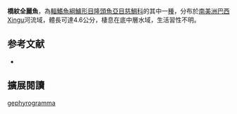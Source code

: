{{Speciesbox
| name = 橋紋全麗魚
| status = NE
| status_system = IUCN3.1
| image = 
| image_width = 240px
| genus = Teleocichla
| species = gephyrogramma
| authority = [[Kullander|Kullander]], 1988
| synonyms = *''Crenicichla gephyrogramma''<br /><small>Kullander, 1988</small>
}}

'''橋紋全麗魚'''，為[[輻鰭魚綱|輻鰭魚綱]][[鱸形目|鱸形目]][[隆頭魚亞目|隆頭魚亞目]][[慈鯛科|慈鯛科]]的其中一[[種|種]]，分布於[[南美洲|南美洲]][[巴西|巴西]]Xingu河流域，體長可達4.6公分，棲息在底中層水域，生活習性不明。
==参考文献==
*{{FishBase_species|genus=Teleocichla|species=gephyrogramma |year=2013|month=5}}

== 擴展閱讀 ==
{{refbegin}}
{{wikispecies-inline|Teleocichla gephyrogramma |橋紋全麗魚}}
{{refend}}
{{Taxonbar|from=Q5664059}}

[[Category:全麗魚屬|gephyrogramma]]


{{鱸形目小作品}}